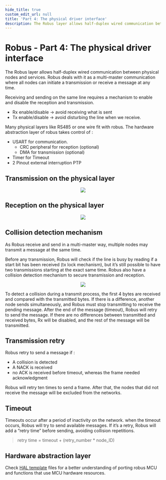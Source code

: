 ```yaml
---
hide_title: true
custom_edit_url: null
title: 'Part 4: The physical driver interface'
description: The Robus layer allows half-duplex wired communication between physical nodes and services.
---
```



# Robus - Part 4: The physical driver interface

The Robus layer allows half-duplex wired communication between physical nodes and services. Robus deals with it as a multi-master communication where all nodes can initiate a transmission or receive a message at any time.

Receiving and sending on the same line requires a mechanism to enable and disable the reception and transmission.

- Rx enable/disable → avoid receiving what is sent
- Tx enable/disable → avoid disturbing the line when we receive.

Many physical layers like RS485 or one wire fit with robus. The hardware abstraction layer of robus takes control of :

- USART for communication.
  - CRC peripheral for reception (optional)
  - DMA for transmission (optional)
- Timer for Timeout
- 2 Pinout external interruption PTP

## Transmission on the physical layer

<div align="center">
  <Image src="/assets/images/advanced-doc/robus/interface/robus-4-1.svg" />
</div>

## Reception on the physical layer

<div align="center">
  <Image src="/assets/images/advanced-doc/robus/interface/robus-4-2.svg" />
</div>

## Collision detection mechanism

As Robus receive and send in a multi-master way, multiple nodes may transmit a message at the same time.

Before any transmission, Robus will check if the line is busy by reading if a start bit has been received (tx lock mechanism), but it’s still possible to have two transmissions starting at the exact same time. Robus also have a collision detection mechanism to secure transmission and reception.

<div align="center">
  <Image
    src="/assets/images/advanced-doc/robus/interface/robus-4-3-light.svg"
    darkSrc="/assets/images/advanced-doc/robus/interface/robus-4-3-dark.svg"
  />
</div>

To detect a collision during a transmit process, the first 4 bytes are received and compared with the transmitted bytes. If there is a difference, another node sends simultaneously, and Robus must stop transmitting to receive the pending message. After the end of the message (timeout), Robus will retry to send the message. If there are no differences between transmitted and received bytes, Rx will be disabled, and the rest of the message will be transmitted.

## Transmission retry

Robus retry to send a message if :

- A collision is detected
- A NACK is received
- no ACK is received before timeout, whereas the frame needed acknowledgment

Robus will retry ten times to send a frame. After that, the nodes that did not receive the message will be excluded from the networks.

## Timeout

Timeouts occur after a period of inactivity on the network. when the timeout occurs, Robus will try to send available messages. If it’s a retry, Robus will add a “retry time” before sending, avoiding collision repetitions.

> retry time = timeout + (retry_number \* node_ID)

## Hardware abstraction layer

Check [HAL template](https://github.com/Luos-io/luos_engine/tree/main/network/robus/HAL/template) files for a better understanding of porting robus MCU and functions that use MCU hardware resources.
